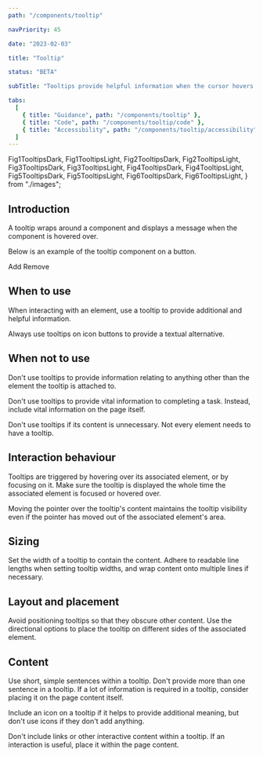 ```yaml
---
path: "/components/tooltip"

navPriority: 45

date: "2023-02-03"

title: "Tooltip"

status: "BETA"

subTitle: "Tooltips provide helpful information when the cursor hovers over an element or when focus is applied."

tabs:
  [
    { title: "Guidance", path: "/components/tooltip" },
    { title: "Code", path: "/components/tooltip/code" },
    { title: "Accessibility", path: "/components/tooltip/accessibility" },
  ]
---
```


  Fig1TooltipsDark,
  Fig1TooltipsLight,
  Fig2TooltipsDark,
  Fig2TooltipsLight,
  Fig3TooltipsDark,
  Fig3TooltipsLight,
  Fig4TooltipsDark,
  Fig4TooltipsLight,
  Fig5TooltipsDark,
  Fig5TooltipsLight,
  Fig6TooltipsDark,
  Fig6TooltipsLight,
} from "./images";

## Introduction

A tooltip wraps around a component and displays a message when the component is hovered over.

Below is an example of the tooltip component on a button.

<ComponentPreview>
  <div style={{ display: "flex", flexDirection: "column", gap: "0.5rem" }}>
    <IcTooltip
      label="Add Americano to favourites"
      target="test-button-0"
      placement="top"
    >
      <IcButton id="test-button-0" aria-describedby="ic-tooltip-test-button-0">
        Add
      </IcButton>
    </IcTooltip>
    <IcTooltip
      label="Remove Americano from favourites"
      target="test-button-1"
      placement="bottom"
    >
      <IcButton id="test-button-1" aria-describedby="ic-tooltip-test-button-1">
        Remove
      </IcButton>
    </IcTooltip>
  </div>
</ComponentPreview>

## When to use

When interacting with an element, use a tooltip to provide additional and helpful information.

Always use tooltips on icon buttons to provide a textual alternative.

<DoubleDoDontCaution>
  <DoDontCaution
    imageSrc={[Fig1TooltipsLight, Fig1TooltipsDark]}
    imageAlt="A focused icon button displaying a tooltip that says 'Search'."
    state="good"
    caption="Use tooltips to provide a text alternative to icon buttons."
  />
</DoubleDoDontCaution>

## When not to use

Don't use tooltips to provide information relating to anything other than the element the tooltip is attached to.

<DoubleDoDontCaution>
  <DoDontCaution
    imageSrc={[Fig2TooltipsLight, Fig2TooltipsDark]}
    imageAlt="Three icon buttons with a cursor hovering over the search icon button. A tooltip is displayed that says 'Settings, inbox and search'."
    state="bad"
    caption="Don't use tooltips to contain information regarding another element."
  />
</DoubleDoDontCaution>

Don't use tooltips to provide vital information to completing a task. Instead, include vital information on the page itself.

Don't use tooltips if its content is unnecessary. Not every element needs to have a tooltip.

## Interaction behaviour

Tooltips are triggered by hovering over its associated element, or by focusing on it. Make sure the tooltip is displayed the whole time the associated element is focused or hovered over.

Moving the pointer over the tooltip's content maintains the tooltip visibility even if the pointer has moved out of the associated element's area.

<DoubleDoDontCaution>
  <DoDontCaution
    imageSrc={[Fig3TooltipsLight, Fig3TooltipsDark]}
    imageAlt="A button showing a tooltip with the cursor hovering over the button, and a second button showing a tooltip with the cursor hovering over the tooltip content."
    state="good"
    caption="Tooltips display when hovering over the triggering element or the tooltip itself."
  />
</DoubleDoDontCaution>

## Sizing

Set the width of a tooltip to contain the content. Adhere to readable line lengths when setting tooltip widths, and wrap content onto multiple lines if necessary.

<DoubleDoDontCaution>
  <DoDontCaution
    imageSrc={[Fig4TooltipsLight, Fig4TooltipsDark]}
    imageAlt="Three icon buttons and a tooltip displayed. The tooltip says ‘Search for drinks, recipes and pairing suggestions’ and wraps onto two lines."
    state="good"
    caption="Size the tooltip so that its content adheres to readable line lengths."
  />
</DoubleDoDontCaution>

## Layout and placement

Avoid positioning tooltips so that they obscure other content. Use the directional options to place the tooltip on different sides of the associated element.

<DoubleDoDontCaution>
  <DoDontCaution
    imageSrc={[Fig5TooltipsLight, Fig5TooltipsDark]}
    imageAlt="A set of icon buttons that are obscured by a tooltip that is displayed."
    state="caution"
    caption="Avoid positioning tooltips so that they obscure other content."
  />
</DoubleDoDontCaution>

## Content

Use short, simple sentences within a tooltip. Don't provide more than one sentence in a tooltip. If a lot of information is required in a tooltip, consider placing it on the page content itself.

Include an icon on a tooltip if it helps to provide additional meaning, but don't use icons if they don't add anything.

Don't include links or other interactive content within a tooltip. If an interaction is useful, place it within the page content.

<DoubleDoDontCaution>
  <DoDontCaution
    imageSrc={[Fig6TooltipsLight, Fig6TooltipsDark]}
    imageAlt="A tooltip that says 'For advanced search click here' where the word 'here' is a link."
    state="bad"
    caption="Don't use interactive content within a tooltip."
  />
</DoubleDoDontCaution>
